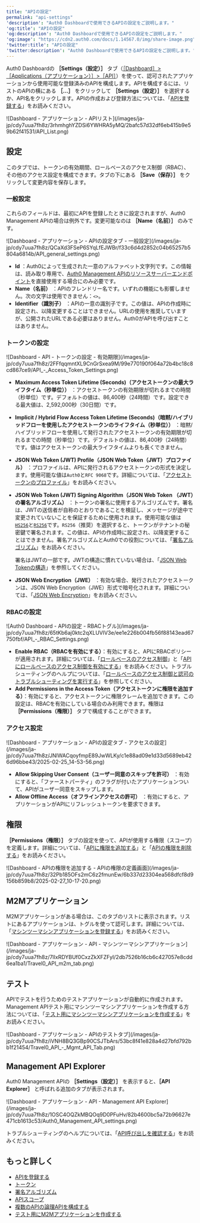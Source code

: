 ```yaml
---
title: "APIの設定"
permalink: "api-settings"
'description': "Auth0 Dashboardで使用できるAPIの設定をご説明します。"
'og:title': "APIの設定"
'og:description': "Auth0 Dashboardで使用できるAPIの設定をご説明します。"
'og:image': "https://cdn2.auth0.com/docs/1.14567.0/img/share-image.png"
'twitter:title': "APIの設定"
'twitter:description': "Auth0 Dashboardで使用できるAPIの設定をご説明します。"
---
```


<Tooltip data-tooltip-id="react-containers-DefinitionTooltip-0" href="/ja-jp/glossary?term=auth0-dashboard" tip="Auth0 Dashboard: サービスを構成するためのAuth0の主製品。" cta="用語集の表示">Auth0 Dashboard</Tooltip>の **［Settings（設定）］** タブ（[［Dashboard］>［Applications（アプリケーション）］>［API］](https://manage.auth0.com/#/apis)）を使って、認可されたアプリケーションから使用可能な登録済みのAPIを構成します。APIを構成するには、リストのAPIの横にある **［...］** をクリックして **［Settings（設定）］** を選択するか、API名をクリックします。APIの作成および登録方法については、「[APIを登録する](/ja-jp/get-started/auth0-overview/set-up-apis)」をお読みください。

<Frame>![Dashboard - アプリケーション - APIリスト](/images/ja-jp/cdy7uua7fh8z/3rhmhghYZDSi6YWHRA5yMQ/2bafc57d32df6eb415b9e59b62f41531/API_List.png)</Frame>

## 設定

このタブでは、トークンの有効期間、ロールベースのアクセス制御（RBAC）、その他のアクセス設定を構成できます。タブの下にある **［Save（保存）］** をクリックして変更内容を保存します。

### 一般設定

これらのフィールドは、最初にAPIを登録したときに設定されますが、Auth0 <Tooltip data-tooltip-id="react-containers-DefinitionTooltip-0" href="/ja-jp/glossary?term=management-api" tip="Management API: 顧客が管理タスクを実行できるようにするための製品。" cta="用語集の表示">Management API</Tooltip>の場合は例外です。変更可能なのは **［Name（名前）］** のみです。

<Frame>![Dashboard - アプリケーション - APIの設定タブ - 一般設定](/images/ja-jp/cdy7uua7fh8z/QCaXd3FSeP6SYqLfEJWBr/f33c6d4d2852c04b65257b5804a6814b/API_general_settings.png)</Frame>

* **Id** ：Auth0によって生成された一意のアルファベット文字列です。この情報は、読み取り専用で、[Auth0 Management APIのリソースサーバーエンドポイント](https://auth0.com/docs/api/management/v2#!/Resource_Servers/get_resource_servers_by_id)を直接使用する場合にのみ必要です。
* **Name（名前）** ：APIのフレンドリー名です。いずれの機能にも影響しません。次の文字は使用できません：`<>`。
* **Identifier（識別子）** ：APIの一意の識別子です。この値は、APIの作成時に設定され、以降変更することはできません。URLの使用を推奨していますが、公開されたURLである必要はありません。Auth0がAPIを呼び出すことはありません。

### トークンの設定

<Frame>![Dashboard - API - トークンの設定 - 有効期限](/images/ja-jp/cdy7uua7fh8z/2FFfqqmntXL9CnGrSxea9M/99e770190f064a72b4bc18c8cd867ce9/API_-_Access_Token_Settings.png)</Frame>

* **Maximum <Tooltip data-tooltip-id="react-containers-DefinitionTooltip-3" href="/ja-jp/glossary?term=access-token" tip="アクセストークン: APIへのアクセスに使用される、不透明な文字列またはJWT形式の認可資格情報。" cta="用語集の表示">Access Token</Tooltip> Lifetime (Seconds)（アクセストークンの最大ライフタイム（秒単位））** ：アクセストークンの有効期限が切れるまでの時間（秒単位）です。デフォルトの値は、86,400秒（24時間）です。設定できる最大値は、2,592,000秒（30日間）です。
* **Implicit / Hybrid Flow Access Token Lifetime (Seconds)（暗黙/ハイブリッドフローを使用したアクセストークンのライフタイム（秒単位））** ：暗黙/ハイブリッドフローを使用して発行されたアクセストークンの有効期限が切れるまでの時間（秒単位）です。デフォルトの値は、86,400秒（24時間）です。値はアクセストークンの最大ライフタイムよりも長くできません。
* **<Tooltip data-tooltip-id="react-containers-DefinitionTooltip-2" href="/ja-jp/glossary?term=json-web-token" tip="JSON Web Token（JWT）: 二者間のクレームを安全に表現するために使用される標準IDトークン形式（および多くの場合、アクセストークン形式）。" cta="用語集の表示">JSON Web Token</Tooltip> (JWT) Profile（JSON Web Token（JWT）プロファイル）** ：プロファイルは、APIに発行されるアクセストークンの形式を決定します。使用可能な値は`Auth0`と`RFC 9068`です。詳細については、「[アクセストークンのプロファイル](/ja-jp/secure/tokens/access-tokens/access-token-profiles)」をお読みください。
* **JSON Web Token (JWT) <Tooltip data-tooltip-id="react-containers-DefinitionTooltip-4" href="/ja-jp/glossary?term=signing-algorithm" tip="署名アルゴリズム: トークンが改ざんされないように、トークンにデジタル署名するためのアルゴリズム。" cta="用語集の表示">Signing Algorithm</Tooltip>（JSON Web Token （JWT）の署名アルゴリズム）** ：トークンの署名に使用するアルゴリズムです。署名は、JWTの送信者が自称のとおりであることを検証し、メッセージが途中で変更されていないことを保証するために使用されます。使用可能な値は[`HS256`](https://en.wikipedia.org/wiki/Symmetric-key_algorithm)と[`RS256`](https://en.wikipedia.org/wiki/Public-key_cryptography)です。`RS256`（推奨）を選択すると、トークンがテナントの秘密鍵で署名されます。この値は、APIの作成時に設定され、以降変更することはできません。署名アルゴリズムとAuth0での役割については、「[署名アルゴリズム](/ja-jp/get-started/applications/signing-algorithms)」をお読みください。

  <Callout icon="file-lines" color="#0EA5E9" iconType="regular">

  署名はJWTの一部です。JWTの構造に慣れていない場合は、「[JSON Web Tokenの構造](/ja-jp/secure/tokens/json-web-tokens/json-web-token-structure)」を参照してください。

  </Callout>

* **JSON Web Encryption（JWE）** ：有効な場合、発行されたアクセストークンは、JSON Web Encryption（JWE）形式で暗号化されます。詳細については、「[JSON Web Encryption](/ja-jp/secure/tokens/access-tokens/json-web-encryption)」をお読みください。

### RBACの設定

<Frame>![Auth0 Dashboard - APIの設定 - RBACトグル](/images/ja-jp/cdy7uua7fh8z/65tKb6aj0ktc2qXLUVlV3e/ee1e226b004fb56f88143ead67750fbf/API_-_RBAC_Settings.png)</Frame>

* **Enable RBAC（RBACを有効にする）**：有効にすると、APIにRBACポリシーが適用されます。詳細については、「[ロールベースのアクセス制御](/ja-jp/manage-users/access-control/rbac)」と「[APIにロールベースのアクセス制御を有効にする](/ja-jp/get-started/apis/enable-role-based-access-control-for-apis)」をお読みください。トラブルシューティングのヘルプについては、「[ロールベースのアクセス制御と認可のトラブルシューティングを実行する](/ja-jp/troubleshoot/authentication-issues/troubleshoot-rbac-authorization)」を参照してください。
* **Add Permissions in the Access Token（アクセストークンに権限を追加する）**：有効にすると、アクセストークンに権限クレームを追加できます。この設定は、RBACを有効にしている場合のみ利用できます。権限は **［Permissions（権限）］** タブで構成することができます。

### アクセス設定

<Frame>![Dashboard - アプリケーション - APIの設定タブ - アクセスの設定](/images/ja-jp/cdy7uua7fh8z/JNlWACqoyfmpE89JwWLKy/c1e88ad09e1d33d5689eb426d96bbe43/2025-02-25_14-53-56.png)</Frame>

* **Allow Skipping User Consent（ユーザー同意のスキップを許可）** ：有効にすると、「ファーストパーティ」のフラグが付いたアプリケーションついて、APIがユーザー同意をスキップします。
* **Allow Offline Access（オフラインアクセスの許可）** ：有効にすると、アプリケーションがAPIにリフレッシュトークンを要求できます。

## 権限

**［Permissions（権限）］** タブの設定を使って、APIが使用する権限（スコープ）を定義します。詳細については、「[APIに権限を追加する](/ja-jp/get-started/apis/add-api-permissions)」と「[APIの権限を削除する](/ja-jp/get-started/apis/delete-api-permissions)」をお読みください。

<Frame>![Dashboard - APIの権限を追加する - APIの権限の定義画面](/images/ja-jp/cdy7uua7fh8z/32Pb185OFs2mC6z2fmunEw/6b337d23304ea568dfcf8d9156b859b8/2025-02-27_10-17-20.png)</Frame>

## M2Mアプリケーション

M2Mアプリケーションがある場合は、このタブのリストに表示されます。リストにあるアプリケーションは、トグルを使って認可します。詳細については、「[マシンツーマシンアプリケーションを登録する](/ja-jp/get-started/auth0-overview/create-applications/machine-to-machine-apps)」をお読みください。

<Frame>![Dashboard - アプリケーション - API - マシンツーマシンアプリケーション](/images/ja-jp/cdy7uua7fh8z/7lIxRDYBUf0CxzZkXFZFyI/2db7526b16cb6c427057e8cdd6ea1ba1/Travel0_API_m2m_tab.png)</Frame>

## テスト

APIでテストを行うためのテストアプリケーションが自動的に作成されます。Management APIテスト用にマシンツーマシンアプリケーションを作成する方法については、「[テスト用にマシンツーマシンアプリケーションを作成する](/ja-jp/get-started/apis/create-m2m-app-test)」をお読みください。

<Frame>![Dashboard - アプリケーション - APIのテストタブ](/images/ja-jp/cdy7uua7fh8z/iVNH8BQ3GBp90CSJTbArs/53bc8f41e828a4d27bfd792bb1f21454/Travel0_API_-_Mgmt_API_Tab.png)</Frame>

## Management API Explorer

Auth0 Management APIの **［Settings（設定）］** を表示すると、**［API Explorer］** と呼ばれる追加のタブが表示されます。

<Frame>![Dashboard - アプリケーション - API - Management API Explorer](/images/ja-jp/cdy7uua7fh8z/1OSC4OQZkMBQOq9D0PFuHv/82b4600bc5a72b96627e471cb1613c53/Auth0_Management_API_settings.png)</Frame>

トラブルシューティングのヘルプについては、「[API呼び出しを確認する](/ja-jp/troubleshoot/authentication-issues/check-api-calls)」をお読みください。

## もっと詳しく

* [APIを登録する](/ja-jp/get-started/auth0-overview/set-up-apis)
* [トークン](/ja-jp/secure/tokens)
* [署名アルゴリズム](/ja-jp/get-started/applications/signing-algorithms)
* [APIスコープ](/ja-jp/get-started/apis/scopes/api-scopes)
* [複数のAPIの論理APIを構成する](/ja-jp/get-started/apis/set-logical-api)
* [テスト用にM2Mアプリケーションを作成する](/ja-jp/get-started/apis/create-m2m-app-test)